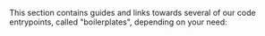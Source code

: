 
This section contains guides and links towards several of our code entrypoints, called "boilerplates", depending on your
need:


<Cards num={2}>
  <Card
    title="The C app boilerplate"
    href="./tutorials/c"
  />
  <Card
    title="The plugin boileplate"
    href="./tutorials/plugin"
  />
  <Card
    title="The Rust app boileplate"
    href="./tutorials/rust"
  />
  <Card
    title="Cloning an existing app"
    href="./tutorials/clone"
  />
</Cards>
